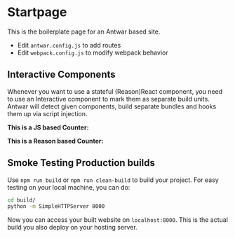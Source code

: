 
# Startpage

This is the boilerplate page for an Antwar based site.

- Edit `antwar.config.js` to add routes
- Edit `webpack.config.js` to modify webpack behavior

## Interactive Components

Whenever you want to use a stateful (Reason)React component, you need to use an
Interactive component to mark them as separate build units. Antwar will detect
given components, build separate bundles and hooks them up via script injection.

**This is a JS based Counter:**

<Interactive id="components/Counter.js" component={Counter} count={5} />

**This is a Reason based Counter:**
<Interactive id="components/ReCounter.re.js" component={ReCounter} count={5} />

## Smoke Testing Production builds

Use `npm run build` or `npm run clean-build` to build your project. For easy
testing on your local machine, you can do:

```sh
cd build/
python -m SimpleHTTPServer 8000
```

Now you can access your built website on `localhost:8000`. This is the
actual build you also deploy on your hosting server.